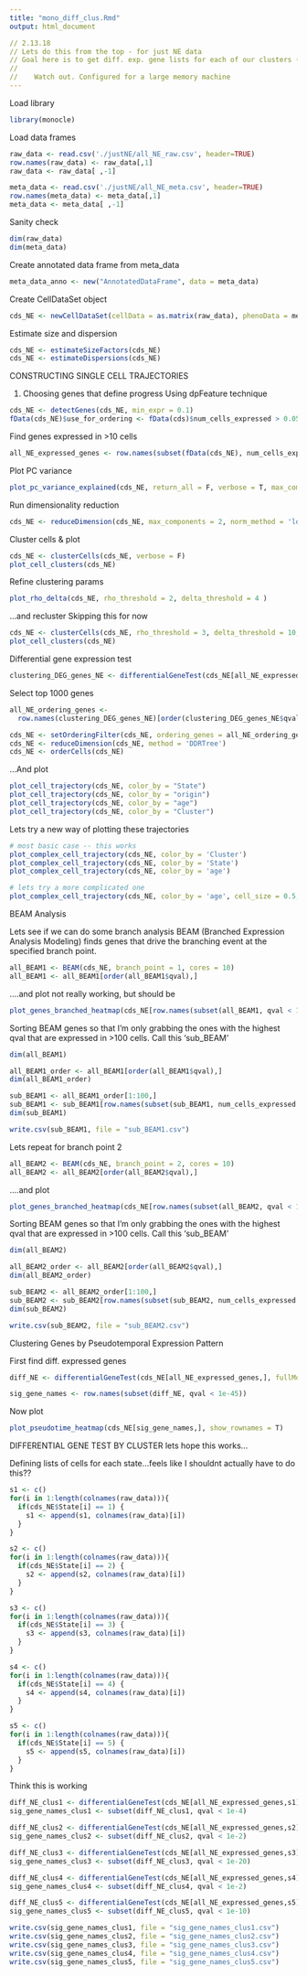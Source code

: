 ```yaml
---
title: "mono_diff_clus.Rmd"
output: html_document

// 2.13.18
// Lets do this from the top - for just NE data
// Goal here is to get diff. exp. gene lists for each of our clusters (States?)
// 
//    Watch out. Configured for a large memory machine
---
```


Load library
```r
library(monocle)
```

Load data frames
```r
raw_data <- read.csv('./justNE/all_NE_raw.csv', header=TRUE)
row.names(raw_data) <- raw_data[,1]
raw_data <- raw_data[ ,-1]

meta_data <- read.csv('./justNE/all_NE_meta.csv', header=TRUE)
row.names(meta_data) <- meta_data[,1]
meta_data <- meta_data[ ,-1]
```

Sanity check
```r
dim(raw_data)
dim(meta_data)
```

Create annotated data frame from meta_data
```r
meta_data_anno <- new("AnnotatedDataFrame", data = meta_data)
```

Create CellDataSet object
```r
cds_NE <- newCellDataSet(cellData = as.matrix(raw_data), phenoData = meta_data_anno, featureData = NULL, expressionFamily = negbinomial.size())
```

Estimate size and dispersion
```r
cds_NE <- estimateSizeFactors(cds_NE)
cds_NE <- estimateDispersions(cds_NE)
```


CONSTRUCTING SINGLE CELL TRAJECTORIES


1) Choosing genes that define progress
      Using dpFeature technique
```r
cds_NE <- detectGenes(cds_NE, min_expr = 0.1)
fData(cds_NE)$use_for_ordering <- fData(cds)$num_cells_expressed > 0.05 * ncol(cds_NE)
```

Find genes expressed in >10 cells
```r
all_NE_expressed_genes <- row.names(subset(fData(cds_NE), num_cells_expressed >= 10))
```

Plot PC variance
```r
plot_pc_variance_explained(cds_NE, return_all = F, verbose = T, max_components = 100) 
```

Run dimensionality reduction
```r
cds_NE <- reduceDimension(cds_NE, max_components = 2, norm_method = 'log', num_dim = 20, reduction_method = 'tSNE', verbose = T)
```

Cluster cells & plot
```r
cds_NE <- clusterCells(cds_NE, verbose = F)
plot_cell_clusters(cds_NE)
```

Refine clustering params
```r
plot_rho_delta(cds_NE, rho_threshold = 2, delta_threshold = 4 )
```

...and recluster
    Skipping this for now
```r
cds_NE <- clusterCells(cds_NE, rho_threshold = 3, delta_threshold = 10, skip_rho_sigma = T, verbose = F)
plot_cell_clusters(cds_NE)
```

Differential gene expression test
```r
clustering_DEG_genes_NE <- differentialGeneTest(cds_NE[all_NE_expressed_genes,], fullModelFormulaStr = '~Cluster', cores = 10)
```

Select top 1000 genes
```r
all_NE_ordering_genes <- 
  row.names(clustering_DEG_genes_NE)[order(clustering_DEG_genes_NE$qval)][1:1000]

cds_NE <- setOrderingFilter(cds_NE, ordering_genes = all_NE_ordering_genes)
cds_NE <- reduceDimension(cds_NE, method = 'DDRTree')
cds_NE <- orderCells(cds_NE)
```

...And plot
```r
plot_cell_trajectory(cds_NE, color_by = "State")
plot_cell_trajectory(cds_NE, color_by = "origin")
plot_cell_trajectory(cds_NE, color_by = "age")
plot_cell_trajectory(cds_NE, color_by = "Cluster")
```

Lets try a new way of plotting these trajectories
```r
# most basic case -- this works
plot_complex_cell_trajectory(cds_NE, color_by = 'Cluster')
plot_complex_cell_trajectory(cds_NE, color_by = 'State')
plot_complex_cell_trajectory(cds_NE, color_by = 'age')

# lets try a more complicated one
plot_complex_cell_trajectory(cds_NE, color_by = 'age', cell_size = 0.5, cell_link_size = 0.3) + scale_size(range = c(0.2, 0.2))
```


BEAM Analysis


Lets see if we can do some branch analysis
    BEAM (Branched Expression Analysis Modeling) finds genes that drive the branching event at the specified branch point.
```r
all_BEAM1 <- BEAM(cds_NE, branch_point = 1, cores = 10)
all_BEAM1 <- all_BEAM1[order(all_BEAM1$qval),]
```

....and plot
not really working, but should be
```r
plot_genes_branched_heatmap(cds_NE[row.names(subset(all_BEAM1, qval < 1e-20)),], branch_point = 1, cluster_rows = T, show_rownames = T)
```

Sorting BEAM genes so that I'm only grabbing the ones with the highest qval that are expressed in >100 cells. Call this 'sub_BEAM'
```r
dim(all_BEAM1)

all_BEAM1_order <- all_BEAM1[order(all_BEAM1$qval),]
dim(all_BEAM1_order)

sub_BEAM1 <- all_BEAM1_order[1:100,]
sub_BEAM1 <- sub_BEAM1[row.names(subset(sub_BEAM1, num_cells_expressed > 100)),]
dim(sub_BEAM1)

write.csv(sub_BEAM1, file = "sub_BEAM1.csv")
```

Lets repeat for branch point 2
```r
all_BEAM2 <- BEAM(cds_NE, branch_point = 2, cores = 10)
all_BEAM2 <- all_BEAM2[order(all_BEAM2$qval),]
```

....and plot
```r
plot_genes_branched_heatmap(cds_NE[row.names(subset(all_BEAM2, qval < 1e-20)),], branch_point = 2, cluster_rows = T, show_rownames = T)
```

Sorting BEAM genes so that I'm only grabbing the ones with the highest qval that are expressed in >100 cells. Call this 'sub_BEAM'
```r
dim(all_BEAM2)

all_BEAM2_order <- all_BEAM2[order(all_BEAM2$qval),]
dim(all_BEAM2_order)

sub_BEAM2 <- all_BEAM2_order[1:100,]
sub_BEAM2 <- sub_BEAM2[row.names(subset(sub_BEAM2, num_cells_expressed > 100)),]
dim(sub_BEAM2)

write.csv(sub_BEAM2, file = "sub_BEAM2.csv")
```



Clustering Genes by Pseudotemporal Expression Pattern


First find diff. expressed genes
```r
diff_NE <- differentialGeneTest(cds_NE[all_NE_expressed_genes,], fullModelFormulaStr = "~sm.ns(Pseudotime)", cores = 10)

sig_gene_names <- row.names(subset(diff_NE, qval < 1e-45))
```

Now plot
```r
plot_pseudotime_heatmap(cds_NE[sig_gene_names,], show_rownames = T)
```



DIFFERENTIAL GENE TEST BY CLUSTER
  lets hope this works...
  

Defining lists of cells for each state...feels like I shouldnt actually have to do this?? 
```r
s1 <- c()
for(i in 1:length(colnames(raw_data))){
  if(cds_NE$State[i] == 1) {
    s1 <- append(s1, colnames(raw_data)[i])
  }
}

s2 <- c()
for(i in 1:length(colnames(raw_data))){
  if(cds_NE$State[i] == 2) {
    s2 <- append(s2, colnames(raw_data)[i])
  }
}

s3 <- c()
for(i in 1:length(colnames(raw_data))){
  if(cds_NE$State[i] == 3) {
    s3 <- append(s3, colnames(raw_data)[i])
  }
}

s4 <- c()
for(i in 1:length(colnames(raw_data))){
  if(cds_NE$State[i] == 4) {
    s4 <- append(s4, colnames(raw_data)[i])
  }
}

s5 <- c()
for(i in 1:length(colnames(raw_data))){
  if(cds_NE$State[i] == 5) {
    s5 <- append(s5, colnames(raw_data)[i])
  }
}
```

Think this is working
```r
diff_NE_clus1 <- differentialGeneTest(cds_NE[all_NE_expressed_genes,s1], fullModelFormulaStr = "~ Cluster", cores = 10)
sig_gene_names_clus1 <- subset(diff_NE_clus1, qval < 1e-4)

diff_NE_clus2 <- differentialGeneTest(cds_NE[all_NE_expressed_genes,s2], fullModelFormulaStr = "~ Cluster", cores = 10)
sig_gene_names_clus2 <- subset(diff_NE_clus2, qval < 1e-2)

diff_NE_clus3 <- differentialGeneTest(cds_NE[all_NE_expressed_genes,s3], fullModelFormulaStr = "~ Cluster", cores = 10)
sig_gene_names_clus3 <- subset(diff_NE_clus3, qval < 1e-20)

diff_NE_clus4 <- differentialGeneTest(cds_NE[all_NE_expressed_genes,s4], fullModelFormulaStr = "~ Cluster", cores = 10)
sig_gene_names_clus4 <- subset(diff_NE_clus4, qval < 1e-2)

diff_NE_clus5 <- differentialGeneTest(cds_NE[all_NE_expressed_genes,s5], fullModelFormulaStr = "~ Cluster", cores = 10)
sig_gene_names_clus5 <- subset(diff_NE_clus5, qval < 1e-10)
```

```r
write.csv(sig_gene_names_clus1, file = "sig_gene_names_clus1.csv")
write.csv(sig_gene_names_clus2, file = "sig_gene_names_clus2.csv")
write.csv(sig_gene_names_clus3, file = "sig_gene_names_clus3.csv")
write.csv(sig_gene_names_clus4, file = "sig_gene_names_clus4.csv")
write.csv(sig_gene_names_clus5, file = "sig_gene_names_clus5.csv")
```

